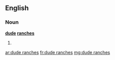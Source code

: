 ==English==

===Noun===
'''[[dude]] [[ranch]]es'''

# {{plural of|dude ranch}}

[[ar:dude ranches]]
[[fr:dude ranches]]
[[mg:dude ranches]]